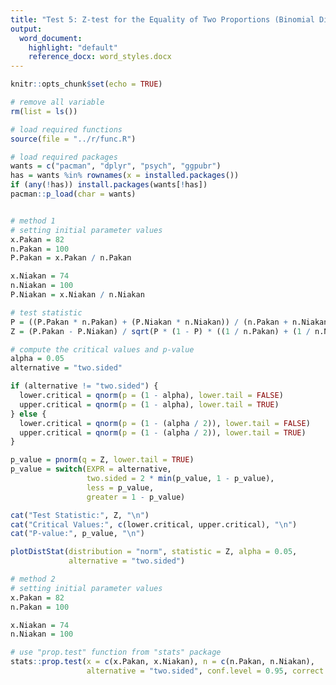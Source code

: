 ```yaml
---
title: "Test 5: Z-test for the Equality of Two Proportions (Binomial Distribution)"
output:
  word_document:
    highlight: "default"
    reference_docx: word_styles.docx
---
```


```r
knitr::opts_chunk$set(echo = TRUE)
```

```r
# remove all variable
rm(list = ls())

# load required functions
source(file = "../r/func.R")

# load required packages
wants = c("pacman", "dplyr", "psych", "ggpubr")
has = wants %in% rownames(x = installed.packages())
if (any(!has)) install.packages(wants[!has])
pacman::p_load(char = wants)
```

```r

```

```r
# method 1
# setting initial parameter values
x.Pakan = 82
n.Pakan = 100
P.Pakan = x.Pakan / n.Pakan

x.Niakan = 74
n.Niakan = 100
P.Niakan = x.Niakan / n.Niakan

# test statistic
P = ((P.Pakan * n.Pakan) + (P.Niakan * n.Niakan)) / (n.Pakan + n.Niakan)
Z = (P.Pakan - P.Niakan) / sqrt(P * (1 - P) * ((1 / n.Pakan) + (1 / n.Niakan)))

# compute the critical values and p-value
alpha = 0.05
alternative = "two.sided"

if (alternative != "two.sided") {
  lower.critical = qnorm(p = (1 - alpha), lower.tail = FALSE)
  upper.critical = qnorm(p = (1 - alpha), lower.tail = TRUE)
} else {
  lower.critical = qnorm(p = (1 - (alpha / 2)), lower.tail = FALSE)
  upper.critical = qnorm(p = (1 - (alpha / 2)), lower.tail = TRUE)
}

p_value = pnorm(q = Z, lower.tail = TRUE)
p_value = switch(EXPR = alternative,
                 two.sided = 2 * min(p_value, 1 - p_value),
                 less = p_value,
                 greater = 1 - p_value)

cat("Test Statistic:", Z, "\n")
cat("Critical Values:", c(lower.critical, upper.critical), "\n")
cat("P-value:", p_value, "\n")

plotDistStat(distribution = "norm", statistic = Z, alpha = 0.05,
             alternative = "two.sided")

# method 2
# setting initial parameter values
x.Pakan = 82
n.Pakan = 100

x.Niakan = 74
n.Niakan = 100

# use "prop.test" function from "stats" package
stats::prop.test(x = c(x.Pakan, x.Niakan), n = c(n.Pakan, n.Niakan),
                 alternative = "two.sided", conf.level = 0.95, correct = FALSE)
```